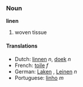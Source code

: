 ===Noun===
'''linen'''

# woven tissue

====Translations====
*Dutch: [[linnen]] ''n'', [[doek]] ''n''
*French: [[toile]] ''f''
*German: [[Laken]] '' '', [[Leinen]] ''n''
*Portuguese: [[linho]] ''m''